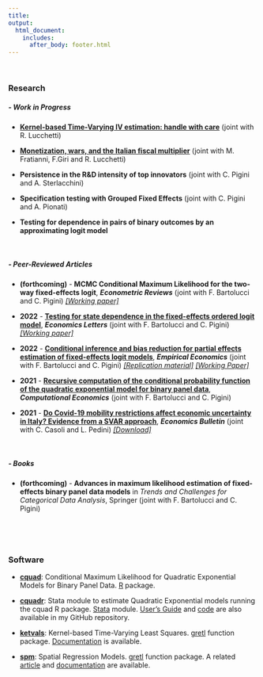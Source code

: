 ```yaml
---
title:
output: 
  html_document:
    includes:
      after_body: footer.html
---
```



<p>&nbsp;</p>

### **Research [<i class="ai ai-google-scholar"></i>](https://scholar.google.com/citations?user=9AqXyqQAAAAJ&hl=it&oi=sra){target="_blank"} [ <i class="ai ai-ideas-repec"></i>](https://ideas.repec.org/f/pva895.html){target="_blank"} **



##### ***-  Work in Progress***

* [**Kernel-based Time-Varying IV estimation: handle with care**](https://mpra.ub.uni-muenchen.de/110033/1/MPRA_paper_110033.pdf){target="_blank"} (joint with R. Lucchetti) 


* [**Monetization, wars, and the Italian fiscal multiplier**](http://docs.dises.univpm.it/web/quaderni/pdfmofir/Mofir176.pdf){target="_blank"} (joint with M. Fratianni, F.Giri and R. Lucchetti) 


* **Persistence in the R&D intensity of top innovators**  (joint with C. Pigini and A. Sterlacchini)


* **Specification testing with Grouped Fixed Effects** (joint with C. Pigini and A. Pionati)


* **Testing for dependence in pairs of binary outcomes by an approximating logit model**

<p>&nbsp;</p>

##### ***-  Peer-Reviewed Articles***

* **(forthcoming)** -  **MCMC Conditional Maximum Likelihood for the two-way fixed-effects logit**, ***Econometric Reviews*** (joint with F. Bartolucci and C. Pigini) [*[Working paper]*](https://mpra.ub.uni-muenchen.de/110034/1/MPRA_paper_110034.pdf){target="_blank"} 

* **2022** - [**Testing for state dependence in the fixed-effects
ordered logit model**](https://doi.org/10.1016/j.econlet.2022.110964){target="_blank"}, ***Economics Letters*** (joint with F. Bartolucci and C. Pigini) [*[Working paper]*](https://mpra.ub.uni-muenchen.de/113890/1/MPRA_paper_113890.pdf){target="_blank"}


* **2022** - [**Conditional inference and bias reduction for partial effects estimation of fixed-effects logit models**](https://doi.org/10.1007/s00181-022-02313-6){target="_blank"},  ***Empirical Economics*** (joint with F. Bartolucci and C. Pigini) [*[Replication material]*](https://github.com/fravale/replication_ape_logit){target="_blank"} [*[Working Paper]*](https://mpra.ub.uni-muenchen.de/110031/1/MPRA_paper_110031.pdf){target="_blank"}

* **2021** - [**Recursive computation of the conditional probability function of the quadratic exponential model for binary panel data**](https://doi.org/10.1007/s10614-021-10218-2){target="_blank"}, ***Computational Economics*** (joint with F. Bartolucci and C. Pigini)    

* **2021** - [**Do Covid-19 mobility restrictions affect economic uncertainty in Italy? Evidence from a SVAR approach**](http://www.accessecon.com/pubs/eb/default.aspx?topic=Abstract&PaperID=EB-21-00637){target="_blank"}, ***Economics Bulletin*** (joint with C. Casoli and L. Pedini) [*[Download]*](http://www.accessecon.com/Pubs/EB/2021/Volume41/EB-21-V41-I4-P209.pdf){target="_blank"}

<p>&nbsp;</p>

##### ***-  Books***
* **(forthcoming)** - **Advances in maximum likelihood estimation of fixed-effects binary panel data models** in *Trends and Challenges for Categorical Data Analysis*, Springer (joint with F. Bartolucci and C. Pigini)  

<p>&nbsp;</p>


<p>&nbsp;</p>

### **Software**


* [**cquad**](https://cran.r-project.org/web/packages/cquad/index.html){target="_blank"}: Conditional Maximum Likelihood for Quadratic Exponential Models for Binary Panel Data. [R](https://www.r-project.org/){target="_blank"} package.

* [**cquadr**](https://ideas.repec.org/c/boc/bocode/s458852.html){target="_blank"}: Stata module to estimate Quadratic Exponential models running the cquad R package. [Stata](https://www.stata.com/){target="_blank"} module. [User's Guide](https://github.com/fravale/cquadr/blob/master/cquadr-guide.pdf){target="_blank"} and [code](https://github.com/fravale/cquadr){target="_blank"} are also available in my GitHub repository.

* [**ketvals**](http://gretl.sourceforge.net/current_fnfiles/ketvals.zip): Kernel-based Time-Varying Least Squares. [gretl](http://gretl.sourceforge.net/){target="_blank"} function package. [Documentation](http://gretl.sourceforge.net/current_fnfiles/unzipped/ketvals.pdf){target="_blank"} is available.

* [**spm**](http://gretl.sourceforge.net/current_fnfiles/spm.zip): Spatial Regression Models. [gretl](http://gretl.sourceforge.net/){target="_blank"} function package. A related [article](http://www.fedoa.unina.it/12338/1/GRETL2019.pdf#page=33){target="_blank"} and [documentation](http://gretl.sourceforge.net/current_fnfiles/unzipped/spm.pdf){target="_blank"} are available.
